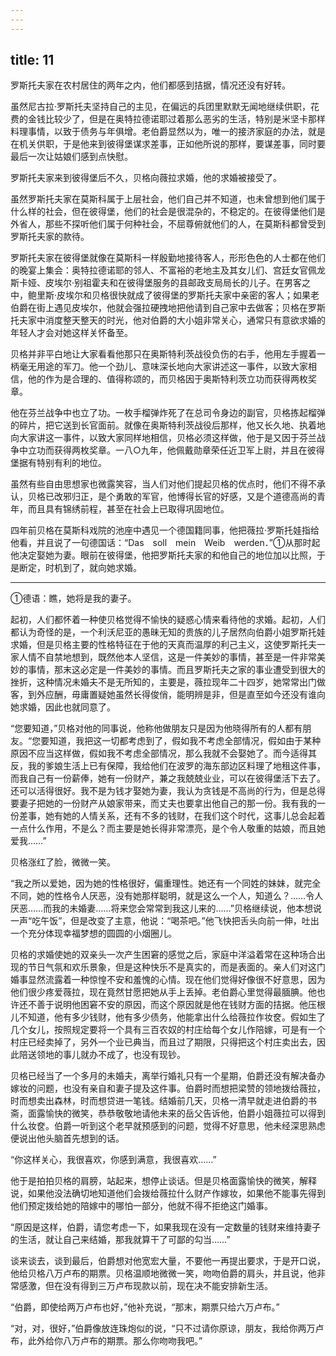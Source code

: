 ```yaml
---
---
---
```

title: 11
---





罗斯托夫家在农村居住的两年之内，他们都感到拮据，情况还没有好转。

虽然尼古拉·罗斯托夫坚持自己的主见，在偏远的兵团里默默无闻地继续供职，花费的金钱比较少了，但是在奥特拉德诺耶过着那么恶劣的生活，特别是米坚卡那样料理事情，以致于债务与年俱增。老伯爵显然以为，唯一的接济家庭的办法，就是在机关供职，于是他来到彼得堡谋求差事，正如他所说的那样，要谋差事，同时要最后一次让姑娘们感到点快慰。

罗斯托夫家来到彼得堡后不久，贝格向薇拉求婚，他的求婚被接受了。

虽然罗斯托夫家在莫斯科属于上层社会，他们自己并不知道，也未曾想到他们属于什么样的社会，但在彼得堡，他们的社会是很混杂的，不稳定的。在彼得堡他们是外省人，那些不探听他们属于何种社会，不屈尊俯就他们的人，在莫斯科都曾受到罗斯托夫家的款待。

罗斯托夫家在彼得堡就像在莫斯科一样殷勤地接待客人，形形色色的人士都在他们的晚宴上集会：奥特拉德诺耶的邻人、不富裕的老地主及其女儿们、宫廷女官佩龙斯卡娅、皮埃尔·别祖霍夫和在彼得堡服务的县邮政支局局长的儿子。在男客之中，鲍里斯·皮埃尔和贝格很快就成了彼得堡的罗斯托夫家中亲密的客人；如果老伯爵在街上遇见皮埃尔，他就会强拉硬拽地把他请到自己家中去做客；贝格在罗斯托夫家中消度整天整天的时光，他对伯爵的大小姐非常关心，通常只有意欲求婚的年轻人才会对她这样关怀备至。

贝格并非平白地让大家看看他那只在奥斯特利茨战役负伤的右手，他用左手握着一柄毫无用途的军刀。他一个劲儿、意味深长地向大家讲述这一事件，以致大家相信，他的作为是合理的、值得称颂的，而贝格因于奥斯特利茨立功而获得两枚奖章。

他在芬兰战争中也立了功。一枚手榴弹炸死了在总司令身边的副官，贝格拣起榴弹的碎片，把它送到长官面前。就像在奥斯特利茨战役后那样，他又长久地、执着地向大家讲这一事件，以致大家同样地相信，贝格必须这样做，他于是又因于芬兰战争中立功而获得两枚奖章。一八○九年，他佩戴勋章荣任近卫军上尉，并且在彼得堡据有特别有利的地位。

虽然有些自由思想家也微露笑容，当人们对他们提起贝格的优点时，他们不得不承认，贝格已改邪归正，是个勇敢的军官，他博得长官的好感，又是个道德高尚的青年，而且具有锦绣前程，甚至在社会上已取得巩固地位。

四年前贝格在莫斯科戏院的池座中遇见一个德国籍同事，他把薇拉·罗斯托娃指给他看，并且说了一句德国话：“Das　soll　mein　Weib　werden．”①从那时起他决定娶她为妻。眼前在彼得堡，他把罗斯托夫家的和他自己的地位加以比照，于是断定，时机到了，就向她求婚。

--------

①德语：瞧，她将是我的妻子。

起初，人们都怀着一种使贝格觉得不愉快的疑惑心情来看待他的求婚。起初，人们都认为奇怪的是，一个利沃尼亚的愚昧无知的贵族的儿子居然向伯爵小姐罗斯托娃求婚，但是贝格主要的性格特征在于他的天真而温厚的利己主义，这使罗斯托夫一家人情不自禁地想到，既然他本人坚信，这是一件美妙的事情，甚至是一件非常美妙的事情，那末这必定是一件美妙的事情。而且罗斯托夫之家的事业遭受到很大的挫折，这种情况未婚夫不是无所知的，主要是，薇拉现年二十四岁，她常常出门做客，到外应酬，毋庸置疑她虽然长得俊俏，能明辨是非，但是直至如今还没有谁向她求婚，因此也就同意了。

“您要知道，”贝格对他的同事说，他称他做朋友只是因为他晓得所有的人都有朋友。“您要知道，我把这一切都考虑到了，假如我不考虑全部情况，假如由于某种原因不应当这样做，假如我不考虑全部情况，那么我就不会娶她了。而今适得其反，我的爹娘生活上已有保障，我给他们在波罗的海东部边区料理了地租这件事，而我自己有一份薪俸，她有一份财产，兼之我兢兢业业，可以在彼得堡活下去了。还可以活得很好。我不是为钱才娶她为妻，我认为贪钱是不高尚的行为，但是总得要妻子把她的一份财产从娘家带来，而丈夫也要拿出他自己的那一份。我有我的一份差事，她有她的人情关系，还有不多的钱财，在我们这个时代，这事儿总会起着一点什么作用，不是么？而主要是她长得非常漂亮，是个令人敬重的姑娘，而且她爱我……”

贝格涨红了脸，微微一笑。

“我之所以爱她，因为她的性格很好，偏重理性。她还有一个同姓的妹妹，就完全不同，她的性格令人厌恶，没有她那样聪明，就是这么一个人，知道么？……令人厌恶……而我的未婚妻……将来您会常常到我这儿来的……”贝格继续说，他本想说一声“吃午饭”，但是改变了主意，他说：“喝茶吧。”他飞快把舌头向前一伸，吐出一个充分体现幸福梦想的圆圆的小烟圈儿。

贝格的求婚使她的双亲头一次产生困窘的感觉之后，家庭中洋溢着常在这种场合出现的节日气氛和欢乐景象，但是这种快乐不是真实的，而是表面的。亲人们对这门婚事显然流露着一种惊惶不安和羞愧的心情。现在他们觉得好像很不好意思，因为他们很少疼爱薇拉，现在竟然甘愿把她从手上丢掉。老伯爵心里觉得最腼腆。他也许还不善于说明他困窘不安的原因，而这个原因就是他在钱财方面的拮据。他压根儿不知道，他有多少钱财，他有多少债务，他能拿出什么给薇拉作妆奁。假如生了几个女儿，按照规定要将一个具有三百农奴的村庄给每个女儿作陪嫁，可是有一个村庄已经卖掉了，另外一个业已典当，而且过了期限，只得把这个村庄卖出去，因此陪送领地的事儿就办不成了，也没有现钞。

贝格已经当了一个多月的未婚夫，离举行婚礼只有一个星期，伯爵还没有解决备办嫁妆的问题，也没有亲自和妻子提及这件事。伯爵时而想把梁赞的领地拨给薇拉，时而想卖出森林，时而想贷进一笔钱。结婚前几天，贝格一清早就走进伯爵的书斋，面露愉快的微笑，恭恭敬敬地请他未来的岳父告诉他，伯爵小姐薇拉可以得到什么妆奁。伯爵一听到这个老早就预感到的问题，觉得不好意思，他未经深思熟虑便说出他头脑首先想到的话。

“你这样关心，我很喜欢，你感到满意，我很喜欢……”

他于是拍拍贝格的肩膀，站起来，想停止谈话。但是贝格面露愉快的微笑，解释说，如果他没法确切地知道他们会拨给薇拉什么财产作嫁妆，如果他不能事先得到他们预定拨给她的陪嫁中的哪怕一部分，他就不得不拒绝这门婚事。

“原因是这样，伯爵，请您考虑一下，如果我现在没有一定数量的钱财来维持妻子的生活，就让自己来结婚，那我就算干了可鄙的勾当……”

谈来谈去，谈到最后，伯爵想对他宽宏大量，不要他一再提出要求，于是开口说，他给贝格八万卢布的期票。贝格温顺地微微一笑，吻吻伯爵的肩头，并且说，他非常感激，但在没有得到三万卢布现款以前，现在决不能安排新生活。

“伯爵，即使给两万卢布也好，”他补充说，“那末，期票只给六万卢布。”

“对，对，很好，”伯爵像放连珠炮似的说，“只不过请你原谅，朋友，我给你两万卢布，此外给你八万卢布的期票。那么你吻吻我吧。”